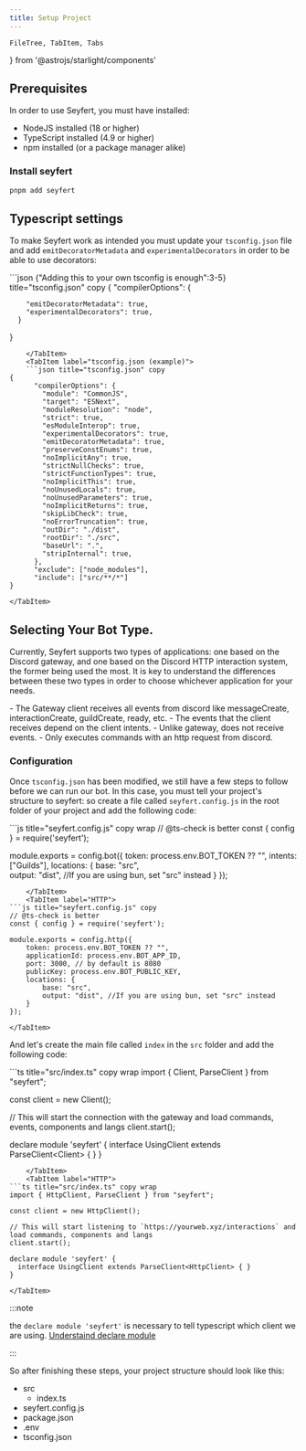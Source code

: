 ```yaml
---
title: Setup Project
---
```


    FileTree, TabItem, Tabs
} from '@astrojs/starlight/components'

## Prerequisites

In order to use Seyfert, you must have installed:

- NodeJS installed (18 or higher)
- TypeScript installed (4.9 or higher)
- npm installed (or a package manager alike)

### Install seyfert

```bash copy title="Installing seyfert..."
pnpm add seyfert
```


## Typescript settings
 
To make Seyfert work as intended you must update your `tsconfig.json` file and add `emitDecoratorMetadata` and `experimentalDecorators` in order to be able to use decorators:

<Tabs>
    <TabItem label ="tsconfig.json">
    ```json {"Adding this to your own tsconfig is enough":3-5} title="tsconfig.json" copy
{
      "compilerOptions": {

        "emitDecoratorMetadata": true,
        "experimentalDecorators": true,
      }
}
``` 
    </TabItem>
    <TabItem label="tsconfig.json (example)">
    ```json title="tsconfig.json" copy
{
      "compilerOptions": {
        "module": "CommonJS",
        "target": "ESNext",
        "moduleResolution": "node",
        "strict": true,
        "esModuleInterop": true,
        "experimentalDecorators": true,
        "emitDecoratorMetadata": true,
        "preserveConstEnums": true,
        "noImplicitAny": true,
        "strictNullChecks": true,
        "strictFunctionTypes": true,
        "noImplicitThis": true,
        "noUnusedLocals": true,
        "noUnusedParameters": true,
        "noImplicitReturns": true,
        "skipLibCheck": true,
        "noErrorTruncation": true,
        "outDir": "./dist",
        "rootDir": "./src",
        "baseUrl": ".",
        "stripInternal": true,
      },
      "exclude": ["node_modules"],
      "include": ["src/**/*"]
}
```
    </TabItem>
</Tabs>

## Selecting Your Bot Type.

Currently, Seyfert supports two types of applications: one based on the Discord gateway, and one based on the Discord HTTP interaction system, the former being used the most. It is key to understand the differences between these two types in order to choose whichever application for your needs.

<Tabs>
    <TabItem label="Gateway">
        - The Gateway client receives all events from discord like messageCreate, interactionCreate, guildCreate, ready, etc.
        - The events that the client receives depend on the client intents.
    </TabItem>
    <TabItem label="HTTP">
        - Unlike gateway, does not receive events.
        - Only executes commands with an http request from discord.
    </TabItem>
</Tabs>

### Configuration

Once `tsconfig.json` has been modified, we still have a few steps to follow before we can run our bot. In this case, you must tell your project's structure to seyfert:
so create a file called `seyfert.config.js` in the root folder of your project and add the following code:

<Tabs>
    <TabItem label="Gateway">
 ```js title="seyfert.config.js" copy wrap 
// @ts-check is better
const { config } = require('seyfert');

module.exports = config.bot({
    token: process.env.BOT_TOKEN ?? "",
    intents: ["Guilds"],
    locations: {
        base: "src",    
        output: "dist", //If you are using bun, set "src" instead
    }
});
```
    </TabItem>
    <TabItem label="HTTP">
```js title="seyfert.config.js" copy
// @ts-check is better
const { config } = require('seyfert');

module.exports = config.http({
    token: process.env.BOT_TOKEN ?? "",
    applicationId: process.env.BOT_APP_ID,
    port: 3000, // by default is 8080
    publicKey: process.env.BOT_PUBLIC_KEY,
    locations: {
        base: "src",
        output: "dist", //If you are using bun, set "src" instead
    }
});
```
    </TabItem>
</Tabs>

And let's create the main file called `index` in the `src` folder and add the following code:

<Tabs>
    <TabItem label="Gateway">
```ts title="src/index.ts" copy wrap
import { Client, ParseClient } from "seyfert";

const client = new Client();

// This will start the connection with the gateway and load commands, events, components and langs
client.start();

declare module 'seyfert' {
  interface UsingClient extends ParseClient<Client<true>> { }
}
```
    </TabItem>
    <TabItem label="HTTP">
```ts title="src/index.ts" copy wrap
import { HttpClient, ParseClient } from "seyfert";

const client = new HttpClient();

// This will start listening to `https://yourweb.xyz/interactions` and load commands, components and langs
client.start();

declare module 'seyfert' {
  interface UsingClient extends ParseClient<HttpClient> { }
}
```
    </TabItem>
</Tabs>

:::note

the `declare module 'seyfert'` is necessary to tell typescript which client we are using. [Understaind declare module](/getting-started/declare-module)

:::

So after finishing these steps, your project structure should look like this:

<FileTree>

- src
  - index.ts
- seyfert.config.js
- package.json
- .env
- tsconfig.json

</FileTree>
